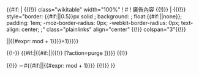 <includeonly>{{#if:{{{navbox|}}}
|
{{(!}} class="wikitable" width="100%"
! #
! 廣告內容
{{Wikipedia ads/nav/box|1|{{{1}}}|{{{2}}}}}
{{Wikipedia ads/nav/box|2|{{{1}}}|{{{3}}}}}
{{Wikipedia ads/nav/box|3|{{{1}}}|{{{4}}}}}
{{Wikipedia ads/nav/box|4|{{{1}}}|{{{5}}}}}
{{Wikipedia ads/nav/box|5|{{{1}}}|{{{6}}}}}
{{Wikipedia ads/nav/box|6|{{{1}}}|{{{7}}}}}
{{Wikipedia ads/nav/box|7|{{{1}}}|{{{8}}}}}
{{Wikipedia ads/nav/box|8|{{{1}}}|{{{9}}}}}
{{Wikipedia ads/nav/box|9|{{{1}}}|{{{10}}}}}
{{Wikipedia ads/nav/box|10|{{{1}}}|{{{11}}}}}
{{Wikipedia ads/nav/box|11|{{{1}}}|{{{12}}}}}
{{Wikipedia ads/nav/box|12|{{{1}}}|{{{13}}}}}
{{Wikipedia ads/nav/box|13|{{{1}}}|{{{14}}}}}
{{Wikipedia ads/nav/box|14|{{{1}}}|{{{15}}}}}
{{Wikipedia ads/nav/box|15|{{{1}}}|{{{16}}}}}
{{Wikipedia ads/nav/box|16|{{{1}}}|{{{17}}}}}
{{Wikipedia ads/nav/box|17|{{{1}}}|{{{18}}}}}
{{Wikipedia ads/nav/box|18|{{{1}}}|{{{19}}}}}
{{Wikipedia ads/nav/box|19|{{{1}}}|{{{20}}}}}
{{Wikipedia ads/nav/box|20|{{{1}}}|{{{21}}}}}
{{Wikipedia ads/nav/box|21|{{{1}}}|{{{22}}}}}
{{Wikipedia ads/nav/box|22|{{{1}}}|{{{23}}}}}
{{Wikipedia ads/nav/box|23|{{{1}}}|{{{24}}}}}
{{Wikipedia ads/nav/box|24|{{{1}}}|{{{25}}}}}
{{Wikipedia ads/nav/box|25|{{{1}}}|{{{26}}}}}
{{Wikipedia ads/nav/box|26|{{{1}}}|{{{27}}}}}
{{Wikipedia ads/nav/box|27|{{{1}}}|{{{28}}}}}
{{Wikipedia ads/nav/box|28|{{{1}}}|{{{29}}}}}
{{Wikipedia ads/nav/box|29|{{{1}}}|{{{30}}}}}
{{Wikipedia ads/nav/box|30|{{{1}}}|{{{31}}}}}
{{Wikipedia ads/nav/box|31|{{{1}}}|{{{32}}}}}
{{Wikipedia ads/nav/box|32|{{{1}}}|{{{33}}}}}
{{Wikipedia ads/nav/box|33|{{{1}}}|{{{34}}}}}
{{Wikipedia ads/nav/box|34|{{{1}}}|{{{35}}}}}
{{Wikipedia ads/nav/box|35|{{{1}}}|{{{36}}}}}
{{Wikipedia ads/nav/box|36|{{{1}}}|{{{37}}}}}
{{Wikipedia ads/nav/box|37|{{{1}}}|{{{38}}}}}
{{Wikipedia ads/nav/box|38|{{{1}}}|{{{39}}}}}
{{Wikipedia ads/nav/box|39|{{{1}}}|{{{40}}}}}
{{Wikipedia ads/nav/box|40|{{{1}}}|{{{1}}}}}
{{!)}}{{file other|[[Category:維基百科廣告|{{PAGENAME}}]]}}
|
{{(!}} style="border: {{#if:{{{border-width|0.5}}}|{{{border-width}}}|0.5}}px solid {{{border-color|Black}}}; background: {{{background|White}}}; float:{{#if:{{{float|}}}|{{{float}}}|none}}; padding: 1em; -moz-border-radius: 0px; -webkit-border-radius: 0px; text-align: center; {{{box-shadow|}}};" class="plainlinks" align="center"
{{!}} colspan="3"{{!}} <div style="height:{{#if:{{{height|64}}}|{{{height}}}|64}}px; width: {{#if:{{{width|400}}}|{{{width}}}|400}}px; background:transparent;">{{{ {{#expr:{{#if:{{{ad|}}}|{{{ad|}}}|{{#expr:{{NUMBEROFEDITS:R}} mod {{{1}}} + 1}}}}+1}}}}}</div>
{{!-}}
{{#if:{{{showpurge|}}}|{{#if:{{{ad|}}}||{{!}} [{{fullurl:{{FULLPAGENAME}}}}?action=purge {{color|{{{link|blue}}}|下一個廣告}}]}}}}
{{!}} <center>[[Template:Wikipedia ads|{{color|{{{link|blue}}}|維基百科廣告}}]]</center>
{{!}} －#{{#if:{{{ad|}}}|{{{ad|}}}|{{#expr:{{NUMBEROFEDITS:R}} mod {{{1}}} + 1}}}}
{{!)}}
}}</includeonly><noinclude>
{{documentation}}
</noinclude>